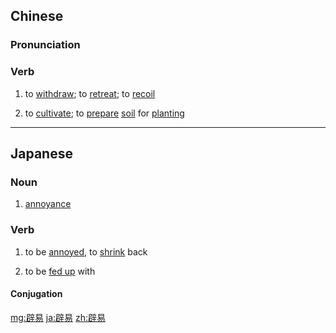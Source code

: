 ==Chinese==
{{zh-forms}}

===Pronunciation===
{{zh-pron
|m=bìyì
|cat=v
}}

===Verb===
{{zh-verb}}

# {{lb|zh|literary}} to [[withdraw]]; to [[retreat]]; to [[recoil]]
# {{lb|zh|literary}} to [[cultivate]]; to [[prepare]] [[soil]] for [[planting]]

----

==Japanese==
{{ja-kanjitab|へき|えき|yomi=o}}

===Noun===
{{ja-noun|へきえき}}

# [[annoyance]]

===Verb===
{{ja-verb-suru|へきえき}}

# to be [[annoyed]], to [[shrink]] back
#: {{ja-usex|同僚の嫌がらせに'''辟易'''する。|どうりょう の いやがらせ に '''へきえき''' する。|I'm annoyed at the harassment by my colleague.}}
# to be [[fed up]] with

====Conjugation====
{{ja-suru|へきえき}}

[[mg:辟易]]
[[ja:辟易]]
[[zh:辟易]]